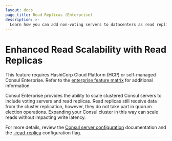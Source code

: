 ```yaml
---
layout: docs
page_title: Read Replicas (Enterprise)
description: >-
  Learn how you can add non-voting servers to datacenters as read replicas to provide enhanced read scalability without impacting write latency.
---
```


# Enhanced Read Scalability with Read Replicas

<EnterpriseAlert>

This feature requires HashiCorp Cloud Platform (HCP) or self-managed Consul Enterprise. Refer to the [enterprise feature matrix](/consul/docs/enterprise#consul-enterprise-feature-availability) for additional information.

</EnterpriseAlert>

Consul Enterprise provides the ability to scale clustered Consul servers to include voting servers and read replicas. Read replicas still receive data from the cluster replication, however, they do not take part in quorum election operations. Expanding your Consul cluster in this way can scale reads without impacting write latency.

For more details, review the [Consul server configuration](/consul/docs/fundamentals/agent) documentation and the [-read-replica](/consul/commands/agent#_read_replica) configuration flag.
